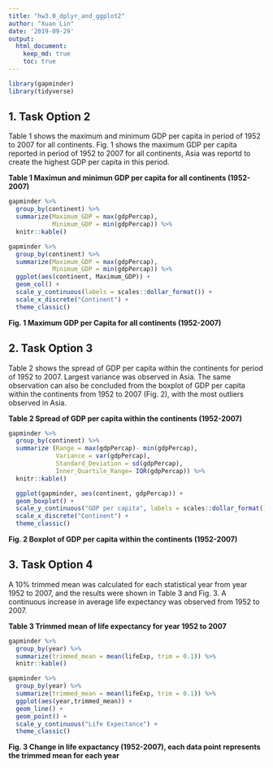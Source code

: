 ```yaml
---
title: "hw3.0_dplyr_and_ggplot2"
author: "Xuan Lin"
date: '2019-09-29'
output: 
  html_document:
    keep_md: true
    toc: true
---
```


```r
library(gapminder)
library(tidyverse)
```

## 1. Task Option 2
Table 1 shows the maximum and minimum GDP per capita in period of 1952 to 2007 for all continents. Fig. 1 shows the maximum GDP per capita reported in period of 1952 to 2007 for all continents, Asia was reportd to create the highest GDP per capita in this period.

__Table 1 Maximun and minimun GDP per capita for all continents (1952-2007)__

```r
gapminder %>% 
  group_by(continent) %>% 
  summarize(Maximum_GDP = max(gdpPercap),
            Minimum_GDP = min(gdpPercap)) %>% 
  knitr::kable()

gapminder %>% 
  group_by(continent) %>% 
  summarize(Maximum_GDP = max(gdpPercap),
            Minimum_GDP = min(gdpPercap)) %>% 
  ggplot(aes(continent, Maximum_GDP)) +
  geom_col() +
  scale_y_continuous(labels = scales::dollar_format()) +
  scale_x_discrete("Continent") +
  theme_classic()
```

__Fig. 1 Maximum GDP per Capita for all continents (1952-2007)__

## 2. Task Option 3
Table 2 shows the spread of GDP per capita within the continents for period of 1952 to 2007. Largest variance was observed in Asia. The same observation can also be concluded from the boxplot of GDP per capita within the continents from 1952 to 2007 (Fig. 2), with the most outliers observed in Asia.

__Table 2 Spread of GDP per capita within the continents (1952-2007)__

```r
gapminder %>% 
  group_by(continent) %>% 
  summarize (Range = max(gdpPercap)- min(gdpPercap),
             Variance = var(gdpPercap),
             Standard_Deviation = sd(gdpPercap),
             Inner_Quartile_Range= IQR(gdpPercap)) %>% 
  knitr::kable() 

  ggplot(gapminder, aes(continent, gdpPercap)) +
  geom_boxplot() +
  scale_y_continuous("GDP per capita", labels = scales::dollar_format()) +
  scale_x_discrete("Continent") +
  theme_classic()
```

__Fig. 2 Boxplot of GDP per capita within the continents (1952-2007)__

## 3. Task Option 4
A 10% trimmed mean was calculated for each statistical year from year 1952 to 2007, and the results were shown in Table 3 and Fig. 3. A continuous increase in average life expectancy was observed from 1952 to 2007.

__Table 3 Trimmed mean of life expectancy for year 1952 to 2007__
```r
gapminder %>% 
  group_by(year) %>% 
  summarize(trimmed_mean = mean(lifeExp, trim = 0.1)) %>% 
  knitr::kable()

gapminder %>% 
  group_by(year) %>% 
  summarize(trimmed_mean = mean(lifeExp, trim = 0.1)) %>% 
  ggplot(aes(year,trimmed_mean)) +
  geom_line() +
  geom_point() +
  scale_y_continuous("Life Expectance") +
  theme_classic()
```

__Fig. 3 Change in life expactancy (1952-2007), each data point represents the trimmed mean for each year__

